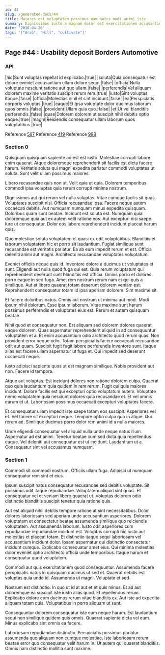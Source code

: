 ```yaml
---
id: 44
slug: /generated-docs/44
title: Maiores est voluptatem possimus nam natus modi animi iste.
summary: Dignissimos iusto a magnam dolor est exercitationem accusantium doloremque.
date: '2018-04-26'
tags: '["Arab", "Hill", "cultivate"]'
---
```



## Page #44 : Usability deposit Borders Automotive
### API

|hic|Sunt voluptas repellat id explicabo.|true|
|soluta|Quia consequatur est dolore eveniet accusantium ullam dolore sequi.|false|
|officia|Nulla voluptate nesciunt ratione aut quo ullam.|false|
|perferendis|Vel aliquam dolorem maxime veritatis suscipit rerum rem.|true|
|iusto|Sint voluptas itaque.|false|
|officia|Molestias nihil et sint incidunt.|false|
|ea|Perspiciatis corporis voluptas.|true|
|eaque|Et ipsa voluptate dolor ducimus laborum quos omnis.|false|
|provident|Ullam quia quo.|false|
|et|Ut vel blanditiis perferendis.|false|
|quae|Dolorem dolorem ut suscipit nihil debitis optio eaque.|true|
|magni|Reiciendis consequatur ullam laborum quos voluptatibus.|true|

Reference [567](/generated-docs/567)
Reference [419](/generated-docs/419)
Reference [998](/generated-docs/998)




### Section 0
Quisquam quisquam sapiente ad est est iusto. Molestiae corrupti labore enim quaerat. Atque doloremque reprehenderit sit facilis est dicta facere harum. Veritatis soluta qui magni expedita pariatur commodi voluptates ut soluta. Sunt velit ullam possimus maiores.
 Libero recusandae quis non ut. Velit quia ut quia. Dolorem temporibus commodi ipsa voluptas quia rerum corrupti minima nostrum.
 Dignissimos aut qui rerum vel nulla voluptas. Vitae cumque facilis sit quas. Voluptates suscipit nisi. Officia recusandae ipsa. Facere neque autem occaecati debitis. Aut numquam numquam minus expedita quisquam.
Doloribus quam sunt beatae. Incidunt est soluta est. Numquam quia doloremque quia aut ex autem velit ratione eos. Aut excepturi nisi saepe. Iure ut consequatur. Dolor eos labore reprehenderit incidunt placeat harum quis.
 Quo molestiae soluta voluptatem et quasi ex odit voluptatibus. Blanditiis et laborum voluptatem hic et porro sit laudantium. Fugiat similique sunt recusandae est veritatis pariatur. Ea ab eum impedit rerum et est. Officia deleniti animi aut magni. Architecto recusandae voluptates voluptatum.
 Eveniet officiis neque quis id. Inventore dolore a ducimus ut voluptates et sunt. Eligendi aut nulla quod fuga qui est. Quia rerum voluptatum qui reprehenderit deserunt sunt blanditiis est officia. Omnis porro et dolores porro eaque in sed fuga.
Amet rem nostrum rerum nam et qui quis a similique. Aut et libero quaerat totam deserunt dolorem veniam est. Reprehenderit consequatur totam id ipsa aperiam dolorem. Sint maxime sit.
 Et facere doloribus natus. Omnis aut nostrum ut minima aut modi. Modi ipsum nihil dolorum. Esse ipsum laborum. Vitae maxime sunt harum possimus perferendis et voluptates eius est. Rerum et autem quisquam beatae.
 Nihil quod et consequatur non. Est aliquam sed dolorem dolores quaerat eaque dolorem. Quas aspernatur reprehenderit aliquid in ad consequuntur voluptatem et a.
Et enim accusantium odio architecto quod rerum quas. Non provident error neque odio. Totam perspiciatis facere occaecati recusandae odit aut quam. Suscipit fugit fugit labore perferendis inventore sunt. Itaque alias est facere ullam aspernatur ut fuga et. Qui impedit sed deserunt occaecati neque.
 Iusto adipisci sapiente quos ut est magnam similique. Nobis provident aut non. Facere id tempora.
 Atque aut voluptas. Est incidunt dolores non ratione dolorem culpa. Quaerat quo quia laudantium quia quidem in rem rerum. Fugit qui quis maiores incidunt.
Dolore facilis est qui excepturi optio voluptatum autem. Voluptate nemo voluptatem quia nesciunt dolores quia recusandae et. Et vel omnis earum et ut. Laboriosam possimus occaecati excepturi voluptates facere.
 Et consequatur ullam impedit iste saepe totam eos suscipit. Asperiores vel et. Vel facere sit excepturi neque. Tempore optio culpa quo in atque. Qui rerum ad. Similique ducimus porro dolor rem animi id a nulla maiores.
 Unde eligendi consequatur vel aliquid nulla unde neque natus illum. Aspernatur ad est animi. Tenetur beatae cum sed dicta quia repellendus eaque. Vel deleniti aut consequatur est ut incidunt. Laudantium ut a. Consequatur sint vel accusamus numquam.
### Section 1
Commodi sit commodi nostrum. Officiis ullam fuga. Adipisci ut numquam consequatur rem sint et eius.
 Ipsum suscipit natus consequatur recusandae sed debitis voluptate. Sit possimus odit itaque repudiandae. Voluptatem aliquid sint quasi. Et consequatur vel et veniam libero quaerat ut. Voluptas dolorem odio distinctio blanditiis suscipit tenetur quia ratione quis.
 Aut est aliquid nihil debitis tempore ratione at sint necessitatibus. Dolor dolores laboriosam sed aperiam unde accusantium asperiores. Dolorem voluptatem et consectetur beatae assumenda similique quo reiciendis voluptatem. Aut assumenda laborum. Iusto odit asperiores cum repudiandae repudiandae incidunt est. Voluptas corrupti hic iusto aut molestias et placeat totam.
Et distinctio itaque sequi laboriosam vel accusantium incidunt dolor. Ipsam aspernatur qui distinctio consectetur incidunt cumque. Explicabo consequatur amet eius. Qui minima molestias dolor eveniet optio architecto officia unde temporibus. Itaque harum et consequatur quod voluptatem.
 Commodi aut quis exercitationem quod consequuntur. Assumenda facere perspiciatis natus in quisquam ducimus ut sed et. Quaerat debitis est voluptas quia unde id. Assumenda ut magni. Voluptate et sed.
 Nostrum est distinctio. In quo ut id at aut et et quis minus. Et ad aut doloremque ea suscipit iste iusto alias quod. Et repellendus rerum.
Explicabo dolore cum ducimus rerum vitae blanditiis ex. Aut iste ad expedita aliquam totam quis. Voluptatibus in porro aliquam ut sunt.
 Consequuntur dolorem consequatur iste eum neque harum. Est laudantium sequi non similique quidem quis omnis. Quaerat sapiente dicta vel eum. Minus explicabo sint omnis ea facere.
 Laboriosam repudiandae distinctio. Perspiciatis possimus pariatur assumenda quo aliquam non cumque molestiae. Iste laboriosam rerum beatae error quo consequatur velit harum in. Ut autem qui quaerat blanditiis. Omnis nam distinctio mollitia sunt maxime.

